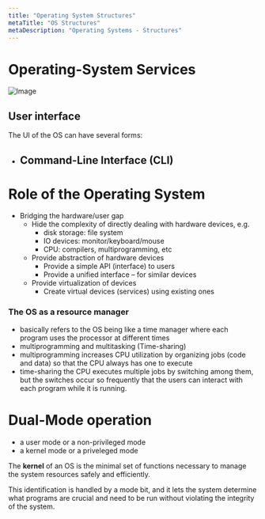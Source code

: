 ```yaml
---
title: "Operating System Structures"
metaTitle: "OS Structures"
metaDescription: "Operating Systems - Structures"
---
```


# Operating-System Services

![Image](https://www.cs.uic.edu/~jbell/CourseNotes/OperatingSystems/images/Chapter2/2_01_OS_Services.jpg)

## User interface

The UI of the OS can have several forms:
- Command-Line Interface (CLI)
    - 































# Role of the Operating System
- Bridging the hardware/user gap
    - Hide the complexity of directly dealing with hardware devices, e.g.
        - disk storage: file system
        - IO devices: monitor/keyboard/mouse
        - CPU: compilers, multiprogramming, etc 
    - Provide abstraction of hardware devices
        - Provide a simple API (interface) to users
        - Provide a unified interface – for similar devices 
    - Provide virtualization of devices
        - Create virtual devices (services) using existing ones

### The OS as a resource manager
- basically refers to the OS being like a time manager where each program uses the processor at different times
- multiprogramming and multitasking (Time-sharing)
- multiprogramming increases CPU utilization by organizing jobs (code and data) so that the CPU always has one to execute
- time-sharing the CPU executes multiple jobs by switching among them, but the switches occur so frequently that the users can interact with each program while it is running.

# Dual-Mode operation
- a user mode or a non-privileged mode
- a kernel mode or a priveleged mode

The **kernel** of an OS is the minimal set of functions necessary to manage the system resources safely and efficiently.

This identification is handled by a mode bit, and it lets the system determine what programs are crucial and need to be run without violating the integrity of the system.
